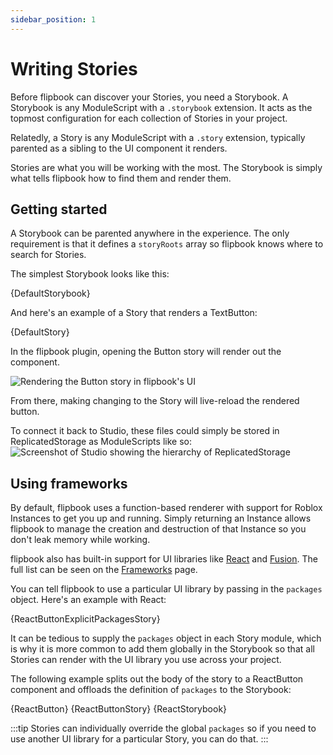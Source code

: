 ```yaml
---
sidebar_position: 1
---
```




# Writing Stories

Before flipbook can discover your Stories, you need a Storybook. A Storybook is any ModuleScript with a `.storybook` extension. It acts as the topmost configuration for each collection of Stories in your project.

Relatedly, a Story is any ModuleScript with a `.story` extension, typically parented as a sibling to the UI component it renders.

Stories are what you will be working with the most. The Storybook is simply what tells flipbook how to find them and render them.

## Getting started

A Storybook can be parented anywhere in the experience. The only requirement is that it defines a `storyRoots` array so flipbook knows where to search for Stories.

The simplest Storybook looks like this:

<CodeBlock language="lua" title="ProjectName.storybook.luau">
	{DefaultStorybook}
</CodeBlock>

And here's an example of a Story that renders a TextButton:

<CodeBlock language="lua" title="Button.story.luau">
	{DefaultStory}
</CodeBlock>

In the flipbook plugin, opening the Button story will render out the component.

![Rendering the Button story in flipbook's UI](./first-story.png)

From there, making changing to the Story will live-reload the rendered button.

To connect it back to Studio, these files could simply be stored in ReplicatedStorage as ModuleScripts like so:
![Screenshot of Studio showing the hierarchy of ReplicatedStorage](./storybook-setup.png)

## Using frameworks

By default, flipbook uses a function-based renderer with support for Roblox Instances to get you up and running. Simply returning an Instance allows flipbook to manage the creation and destruction of that Instance so you don't leak memory while working.

flipbook also has built-in support for UI libraries like [React](/docs/frameworks/react) and [Fusion](/docs/frameworks/fusion). The full list can be seen on the [Frameworks](/docs/frameworks) page.

You can tell flipbook to use a particular UI library by passing in the `packages` object. Here's an example with React:

<CodeBlock language="lua" title="ReactButton.story.luau">
	{ReactButtonExplicitPackagesStory}
</CodeBlock>

It can be tedious to supply the `packages` object in each Story module, which is why it is more common to add them globally in the Storybook so that all Stories can render with the UI library you use across your project.

The following example splits out the body of the story to a ReactButton component and offloads the definition of `packages` to the Storybook:

<CodeBlock language="lua" title="ReactButton.luau">
	{ReactButton}
</CodeBlock>

<CodeBlock language="lua" title="ReactButton.story.luau">
	{ReactButtonStory}
</CodeBlock>

<CodeBlock language="lua" title="ReactProject.storybook.luau">
	{ReactStorybook}
</CodeBlock>

:::tip
Stories can individually override the global `packages` so if you need to use another UI library for a particular Story, you can do that.
:::
